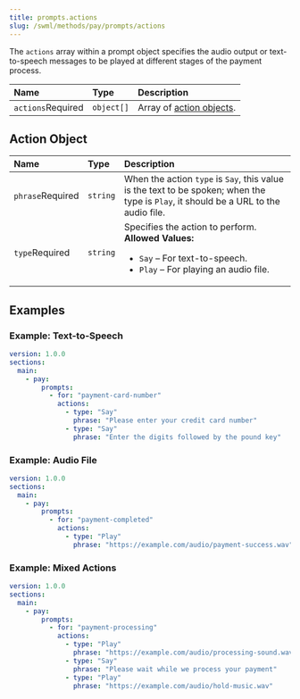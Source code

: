 ```yaml
---
title: prompts.actions
slug: /swml/methods/pay/prompts/actions
---
```


The `actions` array within a prompt object specifies the audio output or text-to-speech messages to be played at different stages of the payment process.

| Name                                             | Type       | Description                                                                                                                |
|:--------------------------------------------------|:-----------|:---------------------------------------------------------------------------------------------------------------------------|
| `actions`<span className="required-arg">Required</span> | `object[]` | Array of [action objects](#action-object).                                                                                   |

## Action Object

| Name                                             | Type       | Description                                                                                                                |
|:--------------------------------------------------|:-----------|:---------------------------------------------------------------------------------------------------------------------------|
| `phrase`<span className="required-arg">Required</span> | `string`   | When the action `type` is `Say`, this value is the text to be spoken; when the type is `Play`, it should be a URL to the audio file. |
| `type`<span className="required-arg">Required</span> | `string`   | Specifies the action to perform. **Allowed Values:** <ul><li>`Say` – For text-to-speech.</li><li>`Play` – For playing an audio file.</li></ul> |

## Examples

### Example: Text-to-Speech

```yaml andJSON
version: 1.0.0
sections:
  main:
    - pay:
        prompts:
          - for: "payment-card-number"
            actions:
              - type: "Say"
                phrase: "Please enter your credit card number"
              - type: "Say"
                phrase: "Enter the digits followed by the pound key"
```

### Example: Audio File

```yaml andJSON
version: 1.0.0
sections:
  main:
    - pay:
        prompts:
          - for: "payment-completed"
            actions:
              - type: "Play"
                phrase: "https://example.com/audio/payment-success.wav"
```

### Example: Mixed Actions

```yaml andJSON
version: 1.0.0
sections:
  main:
    - pay:
        prompts:
          - for: "payment-processing"
            actions:
              - type: "Play"
                phrase: "https://example.com/audio/processing-sound.wav"
              - type: "Say"
                phrase: "Please wait while we process your payment"
              - type: "Play"
                phrase: "https://example.com/audio/hold-music.wav"
```

